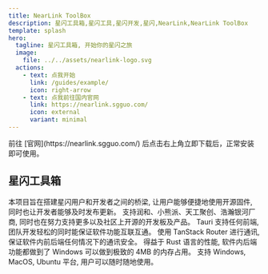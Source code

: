 ```yaml
---
title: NearLink ToolBox
description: 星闪工具箱,星闪工具,星闪开发,星闪,NearLink,NearLink ToolBox
template: splash
hero:
  tagline: 星闪工具箱, 开始你的星闪之旅
  image:
    file: ../../assets/nearlink-logo.svg
  actions:
    - text: 点我开始
      link: /guides/example/
      icon: right-arrow
    - text: 点我前往国内官网
      link: https://nearlink.sgguo.com/
      icon: external
      variant: minimal
---
```



<Card title="如何使用?" icon="rocket">
  前往 [官网](https://nearlink.sgguo.com/) 后点击右上角立即下载后，正常安装即可使用。
</Card>

## 星闪工具箱

<CardGrid stagger>
	<Card title="团队嵌入式代表作" icon="rocket">
		本项目旨在搭建星闪用户和开发者之间的桥梁, 让用户能够便捷地使用开源固件, 同时也让开发者能够及时发布更新。
	</Card>
	<Card title="支持的开发板设备" icon="rocket">
		支持润和、小熊派、天工聚创、浩瀚银河厂商, 同时也在努力支持更多以及社区上开源的开发板及产品。
	</Card>
	<Card title="独立于前端" icon="rocket">
		Tauri 支持任何前端, 团队开发轻松的同时能保证软件功能互联互通。
	</Card>
	<Card title="安全的通讯" icon="rocket">
		使用 TanStack Router 进行通讯, 保证软件内前后端任何情况下的通讯安全。
	</Card>
	<Card title="性能开支少" icon="rocket">
		得益于 Rust 语言的性能, 软件内后端功能都做到了 Windows 可以做到极致的 4MB 的内存占用。
	</Card>
	<Card title="跨平台使用" icon="rocket">
		支持 Windows, MacOS, Ubuntu 平台, 用户可以随时随地使用。
	</Card>
</CardGrid>
